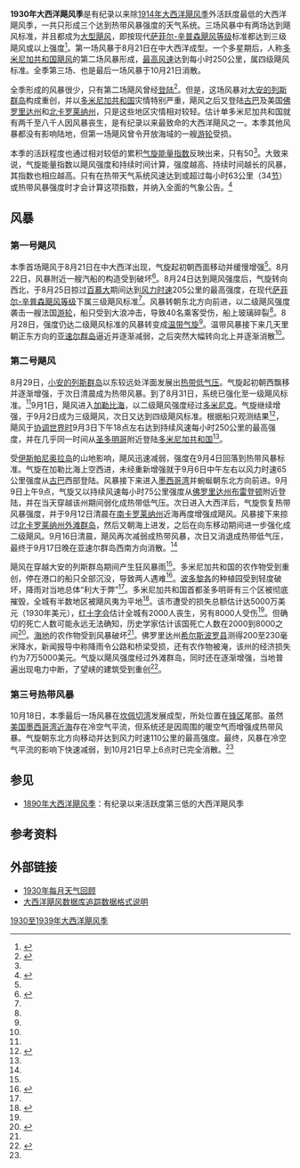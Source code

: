 {{noteTA
|G1=USState
|1=zh-cn:安的列斯;zh-hk:安地列斯;zh-tw:安地列斯;
|2=zh-hans:百慕大;zh-hk:百慕達;zh-tw:百慕達;
}}
{{Infobox hurricane season
| Basin=Atl
| Year=1930
| Track=1930 Atlantic hurricane season map.png
| First storm formed=1930年8月21日
| Last storm dissipated=1930年10月21日
| Strongest storm name=[[1930年多米尼加共和国飓风|“多米尼加共和国”]]
| Strongest storm pressure=933
| Strongest storm winds=135
| Total depressions=
| Total storms=3
| Total hurricanes=2
| Total intense=2
| Damages=50
| Inflated=0
| Fatalities=2000至8000人
| five seasons=[[1928年大西洋飓风季|1928]]、[[1929年大西洋飓风季|1929]]、1930、[[1931年大西洋飓风季|1931]]、[[1932年大西洋飓风季|1932]]
}}

'''1930年大西洋飓风季'''是有纪录以来除[[1914年大西洋飓风季|1914年大西洋飓风季]]外活跃度最低的大西洋飓风季，一共只形成三个达到热带风暴强度的天气系统。三场风暴中有两场达到飓风标准，并且都成为[[热带气旋等级|大型飓风]]，即按现代[[萨菲尔-辛普森飓风等级|萨菲尔-辛普森飓风等级]]标准都达到三级飓风或以上强度<ref name="ACE">{{cite report | work = Hurricane Research Division; Atlantic Oceanographic and Meteorological Laboratory | publisher = National Oceanic and Atmospheric Administration | date = 2011-03 | title = Atlantic basin Comparison of Original and Revised HURDAT | archiveurl = https://web.archive.org/web/20160304040342/http://www.aoml.noaa.gov/hrd/hurdat/Comparison_of_Original_and_Revised_HURDAT_mar11.html | archivedate = 2016-03-04 | accessdate = 2016-09-21 | location = [[迈阿密|Miami]], [[佛罗里达州|Florida]] | deadurl = no | url = http://www.aoml.noaa.gov/hrd/hurdat/Comparison_of_Original_and_Revised_HURDAT_mar11.html }}</ref>。第一场风暴于8月21日在中大西洋成型。一个多星期后，人称[[1930年多米尼加共和国飓风|多米尼加共和国飓风]]的第二场风暴形成，[[最大持续风速|最高风速]]达到每小时250公里，属四级飓风标准。全季第三场、也是最后一场风暴于10月21日消散。

全季形成的风暴很少，只有第二场飓风曾经[[登陆_(气象学)|登陆]]<ref name="HURDAT">{{cite report | author = National Hurricane Center | author2 = Hurricane Research Division | title = Atlantic hurricane best track (HURDAT version 2) | deadurl = no | archiveurl = https://web.archive.org/web/20160810161332/http://www.nhc.noaa.gov/data/hurdat/hurdat2-1851-2015-070616.txt | format = [[文本文件|TXT]] | url = http://www.nhc.noaa.gov/data/hurdat/hurdat2-1851-2015-070616.txt | publisher = [[美国国家海洋和大气管理局|United States National Oceanic and Atmospheric Administration]] | date = 2016-07-06 | accessdate = 2016-09-08 | archivedate = 2016-08-10 }}</ref>。但是，这场风暴对[[大安的列斯群岛|大安的列斯群岛]]构成重创，并以[[多米尼加|多米尼加共和国]]灾情特别严重，飓风之后又登陆[[古巴|古巴]]及美国[[佛罗里达州|佛罗里达州]]和[[北卡罗莱纳州|北卡罗莱纳州]]，只是这些地区灾情相对较轻。估计单多米尼加共和国就有两千至八千人因风暴丧生，是有纪录以来最致命的大西洋飓风之一。本季其他风暴都没有影响陆地，但第一场飓风曾令开放海域的一艘[[游轮|游轮]]受损。

本季的活跃程度也通过相对较低的累积[[气旋能量指数|气旋能量指数]]反映出来，只有50<ref name="ACE" />。大致来说，气旋能量指数以飓风强度和持续时间计算，强度越高、持续时间越长的风暴，其指数也相应越高。只有在热带天气系统风速达到或超过每小时63公里（34[[节_(单位)|节]]）或热带风暴强度时才会计算这项指数，并纳入全面的气象公告。<ref>{{cite report |author=David Levinson |date=2008-08-20 |title=2005 Atlantic Ocean Tropical Cyclones |publisher=National Oceanic and Atmospheric Administration |work=ational Climatic Data Center |accessdate=2016-09-21 |archiveurl=https://archive.li/20131105020723/http://www.ncdc.noaa.gov/oa/climate/research/2005/2005-atlantic-trop-cyclones.html |url=http://www.ncdc.noaa.gov/oa/climate/research/2005/2005-atlantic-trop-cyclones.html |location=Asheville, North Carolina |archivedate=2013-11-05 |deadurl=yes }}</ref>

== 风暴 ==

=== 第一号飓风 ===
{{Infobox Hurricane Small
|Basin=Atl
|Image=Hurricane One Analysis 26 Sep 1930.jpg
|Track=1930 Atlantic hurricane 1 track.png
|Formed=8月21日
|Dissipated=8月28日
|1-min winds=110
|Pressure=960
}}
本季首场飓风于8月21日在中大西洋出现，气旋起初朝西面移动并缓慢增强<ref name="HURDAT" />。8月22日，风暴附近一艘汽船的构造受到破坏<ref name="monthlyweatherreview1">{{cite report | author = F.A. Young | title = Weather of the Atlantic and Pacific Oceans | url = http://www.aoml.noaa.gov/general/lib/lib1/nhclib/mwreviews/1930.pdf | archiveurl = https://web.archive.org/web/20160303181325/http://www.aoml.noaa.gov/general/lib/lib1/nhclib/mwreviews/1930.pdf | deadurl = no | archivedate = 2016-03-03 | accessdate = 2016-09-21 | date =  }}</ref>。8月24日达到飓风强度后，气旋转向西北，于8月25日掠过[[百慕大|百慕大]]期间达到[[最大持续风速|风力时速]]205公里的最高强度，在现代[[萨菲尔-辛普森飓风等级|萨菲尔-辛普森飓风等级]]下属三级飓风标准<ref name="HURDAT" />。风暴转朝东北方向前进，以二级飓风强度袭击一艘法国[[游轮|游轮]]，船只受到大浪冲击，导致40名乘客受伤，船上玻璃碎裂<ref name="monthlyweatherreview1" />。8月28日，强度仍达二级飓风标准的风暴转变成[[温带气旋|温带气旋]]<ref name="HURDAT" />。温带风暴接下来几天里朝正东方向的[[亚速尔群岛|亚速尔群岛]]逼近并逐渐减弱，之后突然大幅转向北上并逐渐消散<ref name="monthlyweatherreview1" />。
{{Clear}}

=== 第二号飓风 ===
{{Infobox Hurricane Small
|Basin=Atl
|Image=1930 Dominican Republic Hurricane Weather Analysis.JPG
|Track=1930 Dominican Republic hurricane track.png
|Formed=8月29日
|Dissipated=9月17日
|1-min winds=135
|Pressure=933
}}
8月29日，[[小安的列斯群岛|小安的列斯群岛]]以东较远处洋面发展出[[热带气旋|热带低气压]]。气旋起初朝西飘移并逐渐增强，于次日清晨成为热带风暴。到了8月31日，系统已强化至一级飓风标准。<ref name="HURDAT" />9月1日，飓风进入[[加勒比海|加勒比海]]，以二级飓风强度经过[[多米尼克|多米尼克]]。气旋继续增强，于9月2日成为三级飓风，次日又达到四级飓风标准。根据船只观测结果<ref name="mwrsantodomingo">{{cite report | author = F. Eugene Hartwell | year = 1930 | title = The Santo Domingo Hurricane of September 1 to 5, 1930 | publisher = [[美国国家气象局|Weather Bureau]] | location = San Juan, Puerto Rico | url = http://docs.lib.noaa.gov/rescue/mwr/058/mwr-058-09-0362.pdf | accessdate = 2016-09-21 | archiveurl = https://web.archive.org/web/20160303194514/http://docs.lib.noaa.gov/rescue/mwr/058/mwr-058-09-0362.pdf | deadurl = no | archivedate = 2016-03-03 | format = [[便携式文档格式|PDF]] | date =  }}</ref>，飓风于[[协调世界时|协调世界时]]9月3日下午18点左右达到持续风速每小时250公里的最高强度，并在几乎同一时间从[[圣多明哥|圣多明哥]]附近登陆[[多米尼加|多米尼加共和国]]<ref name="HURDAT" />。

受[[伊斯帕尼奥拉岛|伊斯帕尼奥拉岛]]的山地影响，飓风迅速减弱，强度在9月4日回落到热带风暴标准。气旋在加勒比海上空西进，未经重新增强就于9月6日中午左右以风力时速65公里强度从[[古巴|古巴]]西部登陆。风暴接下来进入[[墨西哥湾|墨西哥湾]]并蜿蜒朝东北方向前进。{{lang|en|[[协调世界时|UTC]]}}9月9日上午9点，气旋又以持续风速每小时75公里强度从[[佛罗里达州|佛罗里达州]][[布雷登顿|布雷登顿]]附近登陆，并在当天穿越该州期间弱化成热带低气压。次日进入大西洋后，气旋恢复热带风暴强度，并于9月12日清晨在[[南卡罗莱纳州|南卡罗莱纳州]]近海再度增强成飓风。风暴接下来掠过[[北卡罗莱纳州|北卡罗莱纳州]][[外滩群岛|外滩群岛]]，然后又朝海上进发，之后在向东移动期间进一步强化成二级飓风。9月16日清晨，飓风再次减弱成热带风暴，次日又消退成热带低气压，最终于9月17日晚在亚速尔群岛西南方向消散。<ref name="HURDAT" />

飓风在穿越大安的列斯群岛期间产生狂风暴雨<ref name="mwrsantodomingo" />。多米尼加共和国的农作物受到重创，停在港口的船只全部沉没，导致两人遇难<ref>{{cite news | agency = [[美联社|Associated Press]] | title = Two Dead in Dominica | newspaper = The Milwaukee Journal | date = 1930-09-06 | location = Pointe-à-Pitre, Guadeloupe}}</ref>。[[波多黎各|波多黎各]]的种植园受到轻度破坏，降雨对当地总体“利大于弊”<ref name="mwrsantodomingo" />。多米尼加共和国首都圣多明哥有三个区被彻底摧毁，全城有半数地区被飓风夷为平地<ref name="ap904">{{cite news | agency = Associated Press | date = 1930-09-04 | title = Santo Domingo Destroyed}}</ref>。该市遭受的损失总额估计达5000万美元（1930年美元），[[国际红十字与红新月运动|红十字会]]估计全城有2000人丧生，另有8000人受伤<ref name="mwrsantodomingo" />。但确切的死亡人数可能永远无法确知，历史学家估计该国死亡人数在2000到8000之间<ref>{{cite report | archiveurl = https://web.archive.org/web/20160907054020/http://www.nhc.noaa.gov/pastdeadlyapp1.shtml | archivedate = 2016-09-07 | url = http://www.nhc.noaa.gov/pastdeadlyapp1.shtml? | title = The Deadliest Atlantic Tropical Cyclones, 1492–1996 | author1 = Edward N. Rappaport | author2 = Jose Fernandez-Partagas | date = 1997-04-22 | work = [[国家飓风中心|National Hurricane Center]] | publisher = National Oceanic and Atmospheric Administration | accessdate = 2016-09-21 | location = Miami, Florida | deadurl = no }}</ref>。[[海地|海地]]的农作物受到风暴破坏<ref name="monthlyweatherreview1" />。佛罗里达州[[希尔斯波罗县_(佛罗里达州)|希尔斯波罗县]]测得200至230毫米降水，新闻报导中称降雨令公路和桥梁受损，还有农作物被淹，该州的经济损失约为7万5000美元。气旋以飓风强度经过外滩群岛，同时还在逐渐增强，当地普遍出现电力中断，了望峡的建筑受到重创<ref name="metadata">{{cite report | url = http://www.aoml.noaa.gov/hrd/hurdat/metadata_dec12.html | title = Documentation of Atlantic Tropical Cyclones Changes in HURDAT | author = Christopher W. Landsea | date = 2012-12 | work = Atlantic Oceanographic and Meteorological Laboratory | publisher = National Oceanic and Atmospheric Administration | accessdate = 2016-09-21 | location = Miami, Florida | display-authors = etal | archivedate = 2015-09-30 | deadurl = no | archiveurl = https://web.archive.org/web/20150930195553/http://www.aoml.noaa.gov/hrd/hurdat/metadata_dec12.html }}</ref>。
{{Clear}}

=== 第三号热带风暴 ===
{{Infobox Hurricane Small
|Basin=Atl
|Image=Tropical Storm Three analysis 20 Oct 1930.png
|Track=1930 Atlantic tropical storm 3 track.png
|Formed=10月18日
|Dissipated=10月21日
|1-min winds=60
|Pressure=992
}}
10月18日，本季最后一场风暴在[[坎佩切湾|坎佩切湾]]发展成型，所处位置在[[锋_(气象)|锋区]]尾部。虽然[[美国墨西哥湾沿岸地区|美国墨西哥湾近海]]存在冷空气平流，但系统还是因周围的暖空气而增强成热带风暴。气旋朝东北方向移动并达到风力时速110公里的最高强度。最终，风暴在冷空气平流的影响下快速减弱，到{{lang|en|UTC}}10月21日早上6点时已完全消散。<ref name="metadata" />
{{Clear}}

== 参见 ==
{{portal|热带气旋}}
* [[1890年大西洋飓风季|1890年大西洋飓风季]]：有纪录以来活跃度第三低的大西洋飓风季

== 参考资料 ==
{{reflist|colwidth=30em}}

== 外部链接 ==
{{Commons category|1930 Atlantic hurricane season}}
* [http://www.aoml.noaa.gov/general/lib/lib1/nhclib/mwreviews/1930.pdf 1930年每月天气回顾]{{Wayback|url=http://www.aoml.noaa.gov/general/lib/lib1/nhclib/mwreviews/1930.pdf |date=20160303181325 }}
* [http://www.nhc.noaa.gov/data/hurdat/hurdat2-format-atlantic.pdf 大西洋飓风数据库追踪数据格式说明]{{Wayback|url=http://www.nhc.noaa.gov/data/hurdat/hurdat2-format-atlantic.pdf |date=20201210175219 }}

{{大西洋飓风季}}

{{DEFAULTSORT:1930 Atlantic Hurricane Season}}
{{Good article}}
[[Category:1930至1939年大西洋飓风季|]]